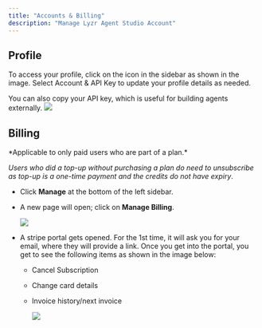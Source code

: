 ```yaml
---
title: "Accounts & Billing"
description: "Manage Lyzr Agent Studio Account"
---
```


## Profile

To access your profile, click on the icon in the sidebar as shown in the image. Select Account & API Key to update your profile details as needed.

You can also copy your API key, which is useful for building agents externally.
![](/account-menu.png)

## Billing

<Note>
  *Applicable to only paid users who are part of a plan.*&#x20;

  *Users who did a top-up without purchasing a plan do need to unsubscribe as top-up is a one-time payment and the credits do not have expiry*.
</Note>

* Click **Manage** at the bottom of the left sidebar.

* A new page will open; click on **Manage Billing**.

  ![](/assets/images/lyzr-studio/account-manage.png)

* A stripe portal gets opened. For the 1st time, it will ask you for your email, where they will provide a link. Once you get into the portal, you get to see the following items as shown in the image below:

  * Cancel Subscription

  * Change card details&#x20;

  * Invoice history/next invoice


    ![](/assets/images/lyzr-studio/billing.png)